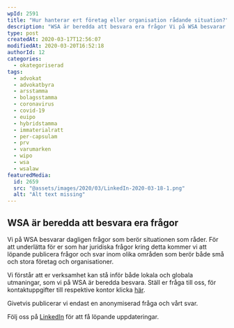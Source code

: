 ```yaml
---
wpId: 2591
title: "Hur hanterar ert företag eller organisation rådande situation?"
description: "WSA är beredda att besvara era frågor Vi på WSA besvarar dagligen frågor som berör situationen som råder. För att underlätta för er som har juridiska frågor kring detta kommer&hellip;"
type: post
createdAt: 2020-03-17T12:56:07
modifiedAt: 2020-03-20T16:52:18
authorId: 12
categories:
  - okategoriserad
tags:
  - advokat
  - advokatbyra
  - arsstamma
  - bolagsstamma
  - coronavirus
  - covid-19
  - euipo
  - hybridstamma
  - immaterialratt
  - per-capsulam
  - prv
  - varumarken
  - wipo
  - wsa
  - wsalaw
featuredMedia:
  id: 2659
  src: "@assets/images/2020/03/LinkedIn-2020-03-18-1.png"
  alt: "Alt text missing"
---
```


## WSA är beredda att besvara era frågor

Vi på WSA besvarar dagligen frågor som berör situationen som råder. För att underlätta för er som har juridiska frågor kring detta kommer vi att löpande publicera frågor och svar inom olika områden som berör både små och stora företag och organisationer.

Vi förstår att er verksamhet kan stå inför både lokala och globala utmaningar, som vi på WSA är beredda besvara. Ställ er fråga till oss, för kontaktuppgifter till respektive kontor klicka [här](/kontakt/).

Givetvis publicerar vi endast en anonymiserad fråga och vårt svar.

Följ oss på [LinkedIn](https://www.linkedin.com/company/wsalawsweden) för att få löpande uppdateringar.